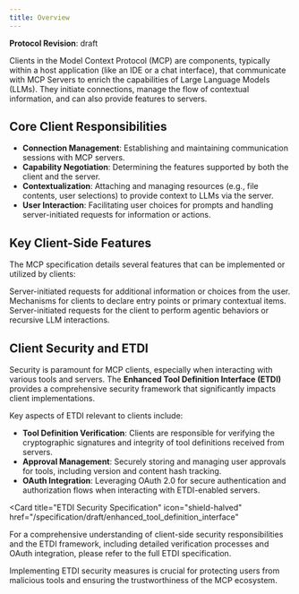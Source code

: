 ```yaml
---
title: Overview
---
```


<Info>**Protocol Revision**: draft</Info>

Clients in the Model Context Protocol (MCP) are components, typically within a host application (like an IDE or a chat interface), that communicate with MCP Servers to enrich the capabilities of Large Language Models (LLMs). They initiate connections, manage the flow of contextual information, and can also provide features to servers.

## Core Client Responsibilities

- **Connection Management**: Establishing and maintaining communication sessions with MCP servers.
- **Capability Negotiation**: Determining the features supported by both the client and the server.
- **Contextualization**: Attaching and managing resources (e.g., file contents, user selections) to provide context to LLMs via the server.
- **User Interaction**: Facilitating user choices for prompts and handling server-initiated requests for information or actions.

## Key Client-Side Features

The MCP specification details several features that can be implemented or utilized by clients:

<CardGroup cols={2}>
  <Card title="Elicitation" icon="user-pen" href="/specification/draft/client/elicitation">
    Server-initiated requests for additional information or choices from the user.
  </Card>
  <Card title="Roots" icon="folder-tree" href="/specification/draft/client/roots">
    Mechanisms for clients to declare entry points or primary contextual items.
  </Card>
  <Card title="Sampling" icon="wand-magic-sparkles" href="/specification/draft/client/sampling">
    Server-initiated requests for the client to perform agentic behaviors or recursive LLM interactions.
  </Card>
</CardGroup>

## Client Security and ETDI

Security is paramount for MCP clients, especially when interacting with various tools and servers. The **Enhanced Tool Definition Interface (ETDI)** provides a comprehensive security framework that significantly impacts client implementations.

Key aspects of ETDI relevant to clients include:

- **Tool Definition Verification**: Clients are responsible for verifying the cryptographic signatures and integrity of tool definitions received from servers.
- **Approval Management**: Securely storing and managing user approvals for tools, including version and content hash tracking.
- **OAuth Integration**: Leveraging OAuth 2.0 for secure authentication and authorization flows when interacting with ETDI-enabled servers.

<Card
  title="ETDI Security Specification"
  icon="shield-halved"
  href="/specification/draft/enhanced_tool_definition_interface"
>
  For a comprehensive understanding of client-side security responsibilities and the
  ETDI framework, including detailed verification processes and OAuth integration,
  please refer to the full ETDI specification.
</Card>

Implementing ETDI security measures is crucial for protecting users from malicious tools and ensuring the trustworthiness of the MCP ecosystem. 